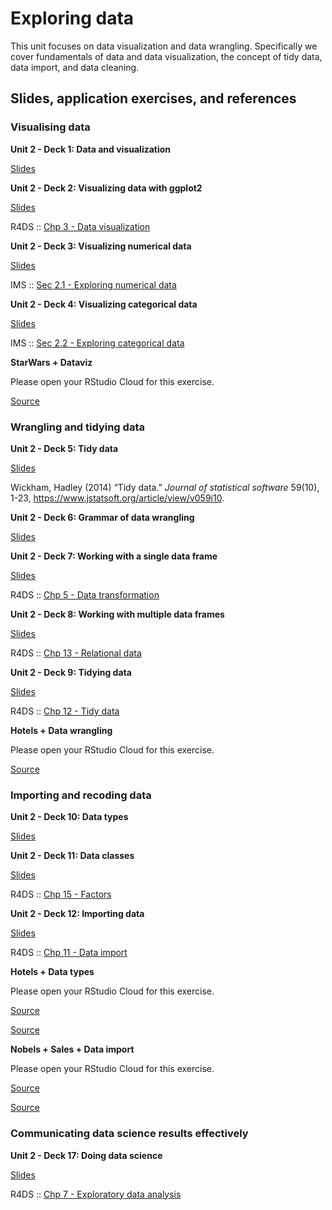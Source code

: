 # Exploring data {#exploring-data}

This unit focuses on data visualization and data wrangling.
Specifically we cover fundamentals of data and data visualization, the concept of tidy data, data import, and data cleaning.

## Slides, application exercises, and references

### Visualising data

::: {.slide-deck}
**Unit 2 - Deck 1: Data and visualization**

::: {.slides}
[Slides](https://lukas-jue.github.io/intro-tidyverse/slides/u2-d01-data-viz/u2-d01-data-viz.html#1)
:::
:::

::: {.slide-deck}
**Unit 2 - Deck 2: Visualizing data with ggplot2**

::: {.slides}
[Slides](https://lukas-jue.github.io/intro-tidyverse/slides/u2-d02-ggplot2/u2-d02-ggplot2.html#1)
:::

::: {.reading}
R4DS :: [Chp 3 - Data visualization](https://r4ds.had.co.nz/data-visualisation.html)
:::
:::

::: {.slide-deck}
**Unit 2 - Deck 3: Visualizing numerical data**

::: {.slides}
[Slides](https://lukas-jue.github.io/intro-tidyverse/course-materials/slides/u2-d03-viz-num/u2-d03-viz-num.html#1)
:::

::: {.reading}
IMS :: [Sec 2.1 - Exploring numerical data](https://openintro-ims.netlify.app/summarizing-visualizing-data.html#numerical-data)
:::
:::

::: {.slide-deck}
**Unit 2 - Deck 4: Visualizing categorical data**

::: {.slides}
[Slides](https://lukas-jue.github.io/intro-tidyverse/course-materials/slides/u2-d04-viz-cat/u2-d04-viz-cat.html#1)
:::

::: {.reading}
IMS :: [Sec 2.2 - Exploring categorical data](https://openintro-ims.netlify.app/summarizing-visualizing-data.html#categorical-data)
:::
:::

::: {.application-exercise}
**StarWars + Dataviz**

Please open your RStudio Cloud for this exercise.

::: {.source}
[Source](https://github.com/lukas-jue/intro-tidyverse/blob/master/docs/application-exercises/ae-03-starwars-dataviz/starwars.Rmd)
:::
:::

### Wrangling and tidying data

::: {.slide-deck}
**Unit 2 - Deck 5: Tidy data**

::: {.slides}
[Slides](https://lukas-jue.github.io/intro-tidyverse/course-materials/slides/u2-d05-tidy-data/u2-d05-tidy-data.html#1)
:::

::: {.reading}
Wickham, Hadley (2014) "Tidy data." *Journal of statistical software* 59(10), 1-23, <https://www.jstatsoft.org/article/view/v059i10>.
:::
:::

::: {.slide-deck}
**Unit 2 - Deck 6: Grammar of data wrangling**

::: {.slides}
[Slides](https://lukas-jue.github.io/intro-tidyverse/course-materials/slides/u2-d06-grammar-wrangle/u2-d06-grammar-wrangle.html#1)
:::
:::

::: {.slide-deck}
**Unit 2 - Deck 7: Working with a single data frame**

::: {.slides}
[Slides](https://lukas-jue.github.io/intro-tidyverse/course-materials/slides/u2-d07-single-df/u2-d07-single-df.html#1)
:::

::: {.reading}
R4DS :: [Chp 5 - Data transformation](https://r4ds.had.co.nz/transform.html)
:::
:::

::: {.slide-deck}
**Unit 2 - Deck 8: Working with multiple data frames**

::: {.slides}
[Slides](https://lukas-jue.github.io/intro-tidyverse/course-materials/slides/u2-d08-multi-df/u2-d08-multi-df.html#1)
:::

::: {.reading}
R4DS :: [Chp 13 - Relational data](https://r4ds.had.co.nz/relational-data.html)
:::
:::

::: {.slide-deck}
**Unit 2 - Deck 9: Tidying data**

::: {.slides}
[Slides](https://lukas-jue.github.io/intro-tidyverse/course-materials/slides/u2-d09-tidying/u2-d09-tidying.html#1)
:::

::: {.reading}
R4DS :: [Chp 12 - Tidy data](https://r4ds.had.co.nz/tidy-data.html)
:::
:::

::: {.application-exercise}
**Hotels + Data wrangling**

Please open your RStudio Cloud for this exercise.

::: {.source}
[Source](https://github.com/lukas-jue/intro-tidyverse/blob/master/docs/application-exercises/ae-04-hotels-datawrangling/hotels-datawrangling.Rmd)
:::
:::

### Importing and recoding data

::: {.slide-deck}
**Unit 2 - Deck 10: Data types**

::: {.slides}
[Slides](https://lukas-jue.github.io/intro-tidyverse/course-materials/slides/u2-d10-data-types/u2-d10-data-types.html#1)
:::
:::

::: {.slide-deck}
**Unit 2 - Deck 11: Data classes**

::: {.slides}
[Slides](https://lukas-jue.github.io/intro-tidyverse/course-materials/slides/u2-d11-data-classes/u2-d11-data-classes.html#1)
:::

::: {.reading}
R4DS :: [Chp 15 - Factors](https://r4ds.had.co.nz/factors.html)
:::
:::

::: {.slide-deck}
**Unit 2 - Deck 12: Importing data**

::: {.slides}
[Slides](https://lukas-jue.github.io/intro-tidyverse/course-materials/slides/u2-d12-data-import/u2-d12-data-import.html#1)
:::

::: {.reading}
R4DS :: [Chp 11 - Data import](https://r4ds.had.co.nz/data-import.html)
:::
:::

::: {.application-exercise}
**Hotels + Data types**

Please open your RStudio Cloud for this exercise.

::: {.source}
[Source](https://github.com/lukas-jue/intro-tidyverse/blob/master/docs/application-exercises/ae-05-hotels-datatypes/hotels-forcats.Rmd)
:::

::: {.source}
[Source](https://github.com/lukas-jue/intro-tidyverse/blob/master/docs/application-exercises/ae-05-hotels-datatypes/type-coercion.Rmd)
:::
:::

::: {.application-exercise}
**Nobels + Sales + Data import**

Please open your RStudio Cloud for this exercise.

::: {.source}
[Source](https://github.com/lukas-jue/intro-tidyverse/blob/master/docs/application-exercises/ae-06-nobels-sales-dataimport/nobels-csv.Rmd)
:::

::: {.source}
[Source](https://github.com/lukas-jue/intro-tidyverse/blob/master/docs/application-exercises/ae-06-nobels-sales-dataimport/sales-excel.Rmd)
:::
:::

### Communicating data science results effectively

::: {.slide-deck}
**Unit 2 - Deck 17: Doing data science**

::: {.slides}
[Slides](https://lukas-jue.github.io/intro-tidyverse/course-materials/slides/u2-d17-doing-data-science/u2-d17-doing-data-science.html#1)
:::

::: {.reading}
R4DS :: [Chp 7 - Exploratory data analysis](https://r4ds.had.co.nz/exploratory-data-analysis.html)
:::
:::

<!-- ## Labs -->

<!-- ::: {.lab} -->

<!-- **Lab 1: Hello R** -->

<!-- Introduction to R, R Markdown, Git, and GitHub -->

<!-- ::: {.instructions} -->

<!-- [Instructions](https://rstudio-education.github.io/datascience-box/course-materials/lab-instructions/lab-01/lab-01-hello-r.html) -->

<!-- ::: -->

<!-- ::: {.source} -->

<!-- [Source](https://github.com/rstudio-education/datascience-box/tree/master/course-materials/lab-instructions/lab-01) -->

<!-- ::: -->

<!-- ::: {.starter} -->

<!-- [Starter](https://github.com/rstudio-education/datascience-box/tree/master/course-materials/starters/lab/lab-01-hello-r) -->

<!-- ::: -->

<!-- ::: -->

<!-- ::: {.lab} -->

<!-- **Lab 2: Plastic waste** -->

<!-- Introduction to working with data in R with the tidyverse -->

<!-- ::: {.instructions} -->

<!-- [Instructions](https://rstudio-education.github.io/datascience-box/course-materials/lab-instructions/lab-02/lab-02-plastic-waste.html) -->

<!-- ::: -->

<!-- ::: {.source} -->

<!-- [Source](https://github.com/rstudio-education/datascience-box/tree/master/course-materials/lab-instructions/lab-02) -->

<!-- ::: -->

<!-- ::: {.starter} -->

<!-- [Starter](https://github.com/rstudio-education/datascience-box/tree/master/course-materials/starters/lab/lab-02-plastic-waste) -->

<!-- ::: -->

<!-- ::: -->

<!-- ::: {.lab} -->

<!-- **Lab 3: Nobel laureates** -->

<!-- Data wrangling and tidying -->

<!-- ::: {.instructions} -->

<!-- [Instructions](https://rstudio-education.github.io/datascience-box/course-materials/lab-instructions/lab-03/lab-03-nobel-laureates.html) -->

<!-- ::: -->

<!-- ::: {.source} -->

<!-- [Source](https://github.com/rstudio-education/datascience-box/tree/master/course-materials/lab-instructions/lab-03) -->

<!-- ::: -->

<!-- ::: {.starter} -->

<!-- [Starter](https://github.com/rstudio-education/datascience-box/tree/master/course-materials/starters/lab/lab-03-nobel-laureates) -->

<!-- ::: -->

<!-- ::: -->

<!-- ::: {.lab} -->

<!-- **Lab 4: La Quinta is Spanish for 'next to Denny's', Pt. 1** -->

<!-- Visualizing spatial data -->

<!-- ::: {.instructions} -->

<!-- [Instructions](https://rstudio-education.github.io/datascience-box/course-materials/lab-instructions/lab-04/lab-04-viz-sp-data.html) -->

<!-- ::: -->

<!-- ::: {.source} -->

<!-- [Source](https://github.com/rstudio-education/datascience-box/tree/master/course-materials/lab-instructions/lab-04) -->

<!-- ::: -->

<!-- ::: {.starter} -->

<!-- [Starter](https://github.com/rstudio-education/datascience-box/tree/master/course-materials/starters/lab/lab-04-viz-sp-data) -->

<!-- ::: -->

<!-- ::: -->

<!-- ::: {.lab} -->

<!-- **Lab 5: La Quinta is Spanish for 'next to Denny's', Pt. 2** -->

<!-- Wrangling spatial data -->

<!-- ::: {.instructions} -->

<!-- [Instructions](https://rstudio-education.github.io/datascience-box/course-materials/lab-instructions/lab-05/lab-05-wrangle-sp-data.html) -->

<!-- ::: -->

<!-- ::: {.source} -->

<!-- [Source](https://github.com/rstudio-education/datascience-box/tree/master/course-materials/lab-instructions/lab-05) -->

<!-- ::: -->

<!-- ::: {.starter} -->

<!-- [Starter](https://github.com/rstudio-education/datascience-box/tree/master/course-materials/starters/lab/lab-05-wrangle-sp-data) -->

<!-- ::: -->

<!-- ::: -->

<!-- ::: {.lab} -->

<!-- **Lab 6: Sad plots** -->

<!-- Critiquing and improving data visualisations -->

<!-- ::: {.instructions} -->

<!-- [Instructions](https://rstudio-education.github.io/datascience-box/course-materials/lab-instructions/lab-06/lab-06-sad-plots.html) -->

<!-- ::: -->

<!-- ::: {.source} -->

<!-- [Source](https://github.com/rstudio-education/datascience-box/tree/master/course-materials/lab-instructions/lab-06) -->

<!-- ::: -->

<!-- ::: {.starter} -->

<!-- [Starter](https://github.com/rstudio-education/datascience-box/tree/master/course-materials/starters/lab/lab-06-sad-plots) -->

<!-- ::: -->

<!-- ::: -->

<!-- ::: {.lab} -->

<!-- **Lab 7: Simpson's paradox** -->

<!-- Data visualisation, confounding, multivariable relationships -->

<!-- ::: {.instructions} -->

<!-- [Instructions](https://rstudio-education.github.io/datascience-box/course-materials/lab-instructions/lab-07/lab-07-simpsons-paradox.html) -->

<!-- ::: -->

<!-- ::: {.source} -->

<!-- [Source](https://github.com/rstudio-education/datascience-box/tree/master/course-materials/lab-instructions/lab-07) -->

<!-- ::: -->

<!-- ::: {.starter} -->

<!-- [Starter](https://github.com/rstudio-education/datascience-box/tree/master/course-materials/starters/lab/lab-07-simpsons-paradox) -->

<!-- ::: -->

<!-- ::: -->

<!-- ::: {.lab} -->

<!-- **Lab 8: University of Edinburgh Art Collection** -->

<!-- Web scraping, function, iteration -->

<!-- ::: {.instructions} -->

<!-- [Instructions](https://rstudio-education.github.io/datascience-box/course-materials/lab-instructions/lab-08/lab-08-uoe-art.html) -->

<!-- ::: -->

<!-- ::: {.source} -->

<!-- [Source](https://github.com/rstudio-education/datascience-box/tree/master/course-materials/lab-instructions/lab-08) -->

<!-- ::: -->

<!-- ::: {.starter} -->

<!-- [Starter](https://github.com/rstudio-education/datascience-box/tree/master/course-materials/starters/lab/lab-08-uoe-art) -->

<!-- ::: -->

<!-- ::: -->

<!-- ## Homework assignments -->

<!-- ::: {.homework} -->

<!-- **HW 1: Pet names** -->

<!-- Introduction to working with data in R with the tidyverse -->

<!-- ::: {.instructions} -->

<!-- [Instructions](https://rstudio-education.github.io/datascience-box/course-materials/hw-instructions/hw-01/hw-01-pet-names.html) -->

<!-- ::: -->

<!-- ::: {.source} -->

<!-- [Source](https://github.com/rstudio-education/datascience-box/tree/master/course-materials/hw-instructions/hw-01) -->

<!-- ::: -->

<!-- ::: {.starter} -->

<!-- [Starter](https://github.com/rstudio-education/datascience-box/tree/master/course-materials/starters/hw/hw-01-pet-names) -->

<!-- ::: -->

<!-- ::: -->

<!-- ::: {.homework} -->

<!-- **HW 2: Edinburgh Airbnb rentals** -->

<!-- Data visualisation with the tidyverse -->

<!-- ::: {.instructions} -->

<!-- [Instructions](https://rstudio-education.github.io/datascience-box/course-materials/hw-instructions/hw-02/hw-02-airbnb-edi.html) -->

<!-- ::: -->

<!-- ::: {.source} -->

<!-- [Source](https://github.com/rstudio-education/datascience-box/tree/master/course-materials/hw-instructions/hw-02) -->

<!-- ::: -->

<!-- ::: {.starter} -->

<!-- [Starter](https://github.com/rstudio-education/datascience-box/tree/master/course-materials/starters/hw/hw-02-airbnb-edi) -->

<!-- ::: -->

<!-- ::: -->

<!-- ::: {.homework} -->

<!-- **HW 3: Road traffic accidents** -->

<!-- Data wrangling, tidying, and visualization -->

<!-- ::: {.instructions} -->

<!-- [Instructions](https://rstudio-education.github.io/datascience-box/course-materials/hw-instructions/hw-03/hw-03-accidents.html) -->

<!-- ::: -->

<!-- ::: {.source} -->

<!-- [Source](https://github.com/rstudio-education/datascience-box/tree/master/course-materials/hw-instructions/hw-03) -->

<!-- ::: -->

<!-- ::: {.starter} -->

<!-- [Starter](https://github.com/rstudio-education/datascience-box/tree/master/course-materials/starters/hw/hw-03-accidents) -->

<!-- ::: -->

<!-- ::: -->

<!-- ::: {.homework} -->

<!-- **HW 4: What should I major in?** -->

<!-- More data wrangling, summarizing, and visualization -->

<!-- ::: {.instructions} -->

<!-- [Instructions](https://rstudio-education.github.io/datascience-box/course-materials/hw-instructions/hw-04/hw-04-college-majors.html) -->

<!-- ::: -->

<!-- ::: {.source} -->

<!-- [Source](https://github.com/rstudio-education/datascience-box/tree/master/course-materials/hw-instructions/hw-04) -->

<!-- ::: -->

<!-- ::: {.starter} -->

<!-- [Starter](https://github.com/rstudio-education/datascience-box/tree/master/course-materials/starters/hw/hw-04-college-majors) -->

<!-- ::: -->

<!-- ::: -->

<!-- ::: {.homework} -->

<!-- **HW 5: Legos** -->

<!-- More data wrangling, summarizing, and visualization -->

<!-- ::: {.instructions} -->

<!-- [Instructions](https://rstudio-education.github.io/datascience-box/course-materials/hw-instructions/hw-05/hw-05-legos.html) -->

<!-- ::: -->

<!-- ::: {.source} -->

<!-- [Source](https://github.com/rstudio-education/datascience-box/tree/master/course-materials/hw-instructions/hw-05) -->

<!-- ::: -->

<!-- ::: {.starter} -->

<!-- [Starter](https://github.com/rstudio-education/datascience-box/tree/master/course-materials/starters/hw/hw-05-legos) -->

<!-- ::: -->

<!-- ::: -->

<!-- ::: {.homework} -->

<!-- **HW 6: Money in politics** -->

<!-- Web scraping, functions, and iteration -->

<!-- ::: {.instructions} -->

<!-- [Instructions](https://rstudio-education.github.io/datascience-box/course-materials/hw-instructions/hw-06/hw-06-money-in-politics.html) -->

<!-- ::: -->

<!-- ::: {.source} -->

<!-- [Source](https://github.com/rstudio-education/datascience-box/tree/master/course-materials/hw-instructions/hw-06) -->

<!-- ::: -->

<!-- ::: {.starter} -->

<!-- [Starter](https://github.com/rstudio-education/datascience-box/tree/master/course-materials/starters/hw/hw-06-money-in-politics) -->

<!-- ::: -->

<!-- ::: -->
